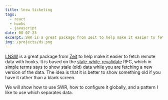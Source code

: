 ```yaml
---
title: lnsw ticketing
tags:
  - react
  - hooks
  - javascript
date: 08-07-23
excerpt: SWR is a great package from Zeit to help make it easier to fetch remote data with hooks. It is based on the stale-while-revalidate RFC.
img: /projects/ds.png
---
```


[LNSW](https://swr.now.sh/) is a great package from [Zeit](http://zeit.co/) to help make it easier to fetch remote data with hooks. It is based on the [stale-while-revalidate](https://tools.ietf.org/html/rfc5861) RFC, which in simple terms says to show stale (old) data while you are fetching a new version of the data. The idea is that it is better to show something old if you have it rather than a blank screen.

We will show how to use SWR, how to configure it globally, and a pattern I like to use which separates data.
